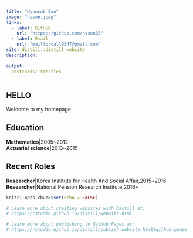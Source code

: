 ```yaml
---
title: "Hyunsub Son"
image: "hsson.jpeg"
links:
  - label: GitHub
    url: "https://github.com/hsson85"
  - label: Email
    url: "mailto:call9347@gmail.com"
site: distill::distill_website
description: 
  
output:
  postcards::trestles
---
```

## HELLO
Welcome to my homepage

## Education
**Mathematics**|2005~2012\
**Actuarial science**|2013~2015

## Recent Roles
**Researcher**|Korea Institute for Health And Social Affair,2015~2016\
**Researcher**|National Pension Research Institute,2016~

```r
knitr::opts_chunk$set(echo = FALSE)

# Learn more about creating websites with Distill at:
# https://rstudio.github.io/distill/website.html

# Learn more about publishing to GitHub Pages at:
# https://rstudio.github.io/distill/publish_website.html#github-pages

```

